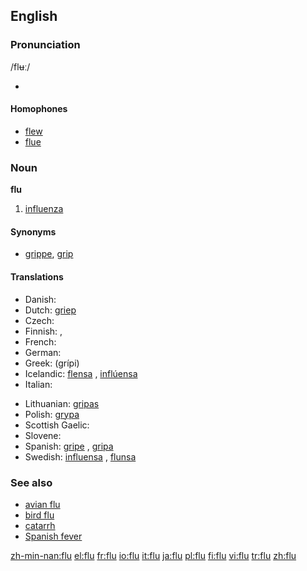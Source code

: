 ==English==

===Pronunciation===
/flʉː/
*{{audio|en-us-flu.ogg|Audio (US)}}


====Homophones====
*[[flew]]
*[[flue]]

===Noun===
'''flu'''

# [[influenza]]

====Synonyms====
*[[grippe]], [[grip]]

====Translations====
{{top}}
* Danish: {{t-|da|influenza|c}}
* Dutch: [[griep]] {{f}}
* Czech: {{t-|cs|chřipka|f}}
* Finnish: {{t+|fi|influenssa}}, {{t-|fi|flunssa}}
* French: {{t+|fr|grippe|f}}
* German: {{t+|de|Grippe|f}}
* Greek: {{t|el|γρίπη|f|sc=Grek}} (grípi)
* Icelandic: [[flensa]] {{f}}, [[inflúensa]] {{f}}
* Italian: {{t+|it|influenza|f}}
{{mid}}
* Lithuanian: [[gripas]] {{m}}
* Polish: [[grypa]] {{f}}
* Scottish Gaelic: {{t-|gd|cnatan mòr|m|xs=Scottish Gaelic}}
* Slovene: {{t+|sl|gripa|f}}
* Spanish: [[gripe]] {{f}}, [[gripa]] {{f}} {{italbrac|Colombia|Mexico}}
* Swedish: [[influensa]] {{c}}, [[flunsa]] {{c}}
{{bottom}}

===See also===
*[[avian flu]]
*[[bird flu]]
*[[catarrh]]
*[[Spanish fever]]

[[zh-min-nan:flu]]
[[el:flu]]
[[fr:flu]]
[[io:flu]]
[[it:flu]]
[[ja:flu]]
[[pl:flu]]
[[fi:flu]]
[[vi:flu]]
[[tr:flu]]
[[zh:flu]]